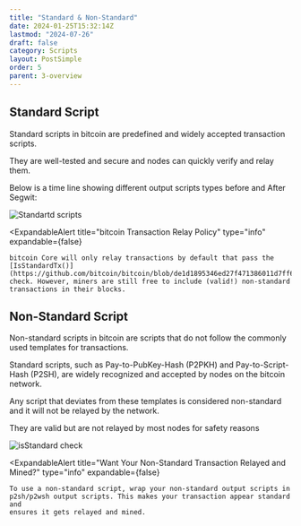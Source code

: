 ```yaml
---
title: "Standard & Non-Standard"
date: 2024-01-25T15:32:14Z
lastmod: "2024-07-26"
draft: false
category: Scripts
layout: PostSimple
order: 5
parent: 3-overview
---
```


## Standard Script

Standard scripts in bitcoin are predefined and widely accepted transaction scripts.

They are well-tested and secure and nodes can quickly verify and relay them.

Below is a time line showing different output scripts types before and After Segwit:

<img
    src="/bitcoin-topics/static/images/topics/overview/standard-script.png"
    alt="Standartd scripts"
/>

<ExpandableAlert
    title="bitcoin Transaction Relay Policy"
    type="info"
    expandable={false}
>
    bitcoin Core will only relay transactions by default that pass the
    [IsStandardTx()](https://github.com/bitcoin/bitcoin/blob/de1d1895346ed27f471386011d7ff64508f8b39c/src/policy/policy.cpp#L94)
    check. However, miners are still free to include (valid!) non-standard
    transactions in their blocks.
</ExpandableAlert>

## Non-Standard Script

Non-standard scripts in bitcoin are scripts that do not follow the commonly used templates for transactions.

Standard scripts, such as Pay-to-PubKey-Hash (P2PKH) and Pay-to-Script-Hash (P2SH), are widely recognized and accepted by nodes on the bitcoin network.

Any script that deviates from these templates is considered non-standard and it will not be relayed by the network.

They are valid but are not relayed by most nodes for safety reasons

<img
    src="/bitcoin-topics/static/images/topics/overview/isStandardCheck.png"
    alt="isStandard check"
/>

<ExpandableAlert
    title="Want Your Non-Standard Transaction Relayed and Mined?"
    type="info"
    expandable={false}
>
    To use a non-standard script, wrap your non-standard output scripts in
    p2sh/p2wsh output scripts. This makes your transaction appear standard and
    ensures it gets relayed and mined.
</ExpandableAlert>
